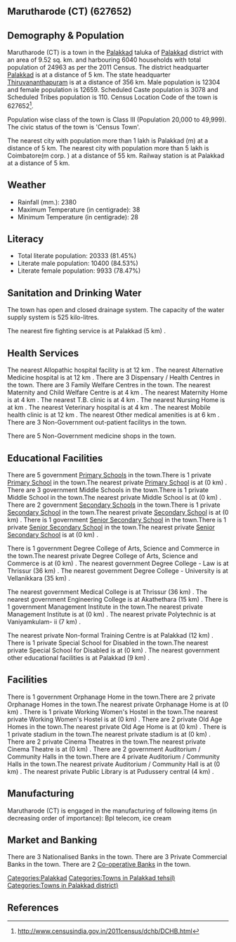 {{Infobox settlement
| name=Marutharode (CT)
| native_name=
| native_name_lang=
| other_name=
| nickname=
| settlement_type=Town
| image_skyline=
| image_alt=
| image_caption=
| pushpin_map=India Kerala
| pushpin_label_position=right
| pushpin_map_alt=
| pushpin_map_caption=Location in Kerala, India
| latd=
| latm=
| lats=
| latNS=
| longd=
| longm=
| longs=
| longEW=
| coordinates_display=inline,title
| subdivision_type=Country
| subdivision_name={{flag|India}}
| subdivision_type1=[[States and territories of India|State]]
| subdivision_name1=Kerala 
| subdivision_type2=[[List of districts of India|District]]
| subdivision_name2=Palakkad
| subdivision_type3=Tahsil
| subdivision_name3=Palakkad
| website=
| established_title=<!-- Established -->
| established_date=
| founder=
| named_for=
| government_type=
| governing_body=
| unit_pref=Metric
| area_footnotes=
| area_rank=
| area_total_km2=9.52
| elevation_footnotes=
| elevation_m=
| population_total=24963
| population_as_of=2011
| population_rank=
| population_density_km2=2622
| population_demonym=
| population_footnotes=
| demographics_type1=Languages=
| demographics1_title1=Official=
| demographics1_info1=[[Malayalam language|Malayalam]]
| timezone1=[[Indian Standard Time|IST]]
| utc_offset1==+5:30
| postal_code_type=[[Postal Index Number|PIN]]
| postal_code=
| area_code_type=Telephone code
| area_code=
| registration_plate=
| blank1_name_sec1=Nearest city
| blank1_info_sec1=[[Palakkad (m)]]
| blank2_name_sec1=[[Human sex ratio|Sex ratio]]
| blank2_info_sec1=1028
| blank3_name_sec1=Literacy
| blank3_info_sec1=81.45%
| blank1_name_sec2=[[2011 Census of India|2011 census]] code
| blank1_info_sec2=627652
| footnotes=
}}

== Marutharode (CT) (627652) ==

== Demography & Population ==

Marutharode (CT) is a town in the [[Palakkad]] taluka of [[Palakkad]] district with an area of 9.52 sq. km. and harbouring 6040 households with total population of 24963 as per the 2011 Census. The district headquarter [[Palakkad]] is at a distance of 5 km. The state headquarter [[Thiruvananthapuram]] is at a distance of 356 km. Male population is 12304 and female population is 12659. Scheduled Caste population is 3078 and Scheduled Tribes population is 110. Census Location Code of the town is 627652<ref>http://www.censusindia.gov.in/2011census/dchb/DCHB.html</ref>.

Population wise class of the town is Class III (Population 20,000 to 49,999).
The civic status of the town is 'Census Town'.

The nearest city with population more than 1 lakh is Palakkad (m) at a distance of 5 km. The nearest city with population more than 5 lakh is Coimbatore(m corp. )  at a distance of 55 km. Railway station is at Palakkad at a distance of 5 km.


== Weather ==  
* Rainfall (mm.): 2380 
* Maximum Temperature (in centigrade): 38
* Minimum Temperature (in centigrade): 28


== Literacy ==  
* Total literate population: 20333 (81.45%)
* Literate male population: 10400 (84.53%)
* Literate female population: 9933 (78.47%)


== Sanitation and Drinking Water ==  
The town has open and closed drainage system.
The capacity of the water supply system is 525 kilo-litres.

The nearest fire fighting service is at Palakkad (5 km) .


== Health Services ==
The nearest Allopathic hospital facility is at 12 km .
The nearest Alternative Medicine hospital is at 12 km .
There are 3 Dispensary / Health Centres in the town.
There are 3 Family Welfare Centres in the town.
The nearest Maternity and Child Welfare Centre is at 4 km .
The nearest Maternity Home is at 4 km .
The nearest T.B. clinic is at 4 km .
The nearest Nursing Home is at  km .
The nearest Veterinary hospital is at 4 km .
The nearest Mobile health clinic is at 12 km .
The nearest Other medical amenities is at 6 km .
There are 3 Non-Government out-patient facilitys in the town.


There are 5 Non-Government medicine shops in the town.


== Educational Facilities ==
There are 5 government [[Primary School]]s in the town.There is 1 private [[Primary School]] in the town.The nearest private [[Primary School]] is at  (0 km) .
There are 3 government Middle Schools in the town.There is 1 private Middle School in the town.The nearest private Middle School is at  (0 km) .
There are 2 government [[Secondary School]]s in the town.There is 1 private [[Secondary School]] in the town.The nearest private [[Secondary School]] is at  (0 km) .
There is 1 government [[Senior Secondary School]] in the town.There is 1 private [[Senior Secondary School]] in the town.The nearest private [[Senior Secondary School]] is at  (0 km) .
 
 
 
 
 
There is 1 government Degree College of Arts, Science and Commerce in the town.The nearest private Degree College of Arts, Science and Commerce is at  (0 km) .
The nearest government Degree College - Law is at Thrissur (36 km) .
The nearest government Degree College - University is at Vellanikkara (35 km) .
 
The nearest government Medical College is at Thrissur (36 km) .
The nearest government Engineering College is at Akathethara (15 km) .
There is 1 government Management Institute in the town.The nearest private Management Institute is at  (0 km) .
The nearest private Polytechnic is at Vaniyamkulam- ii  (7 km) .
 
The nearest private Non-formal Training Centre is at Palakkad (12 km) .
There is 1 private Special School for Disabled in the town.The nearest private Special School for Disabled is at  (0 km) .
The nearest government other educational facilities is at Palakkad  (9 km) .


== Facilities ==
There is 1 government Orphanage Home in the town.There are 2 private Orphanage Homes in the town.The nearest private Orphanage Home is at  (0 km) .
There is 1 private Working Women's Hostel in the town.The nearest private Working Women's Hostel is at  (0 km) .
There are 2 private Old Age Homes in the town.The nearest private Old Age Home is at  (0 km) .
There is 1 private stadium in the town.The nearest private stadium is at  (0 km) .
There are 2 private Cinema Theatres in the town.The nearest private Cinema Theatre is at  (0 km) .
There are 2 government Auditorium / Community Halls in the town.There are 4 private Auditorium / Community Halls in the town.The nearest private Auditorium / Community Hall is at  (0 km) .
The nearest private Public Library is at Pudussery central  (4 km) .


== Manufacturing ==
Marutharode (CT) is engaged in the manufacturing of following items (in decreasing order of importance): Bpl telecom, ice cream


== Market and Banking ==
There are 3 Nationalised Banks in the town.
There are 3 Private Commercial Banks in the town.
There are 2 [[Co-operative Bank]]s in the town.




[[Categories:Palakkad]]
[[Categories:Towns in Palakkad tehsil)]]
[[Categories:Towns in Palakkad district)]]


== References ==
{{Reflist}}



